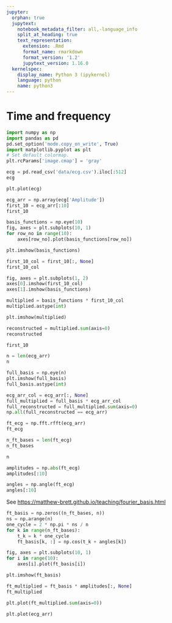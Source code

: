 ```yaml
---
jupyter:
  orphan: true
  jupytext:
    notebook_metadata_filter: all,-language_info
    split_at_heading: true
    text_representation:
      extension: .Rmd
      format_name: rmarkdown
      format_version: '1.2'
      jupytext_version: 1.16.0
  kernelspec:
    display_name: Python 3 (ipykernel)
    language: python
    name: python3
---
```


# Time and frequency

```python
import numpy as np
import pandas as pd
pd.set_option('mode.copy_on_write', True)
import matplotlib.pyplot as plt
# Set default colormap.
plt.rcParams['image.cmap'] = 'gray'
```

```python
ecg = pd.read_csv('data/ecg.csv').iloc[:512]
ecg
```

```python
plt.plot(ecg)
```

```python
ecg_arr = np.array(ecg['Amplitude'])
first_10 = ecg_arr[:10]
first_10
```

```python
basis_functions = np.eye(10)
fig, axes = plt.subplots(10, 1)
for row_no in range(10):
    axes[row_no].plot(basis_functions[row_no])
```

```python
plt.imshow(basis_functions)
```

```python
first_10_col = first_10[:, None]
first_10_col
```

```python
fig, axes = plt.subplots(1, 2)
axes[0].imshow(first_10_col)
axes[1].imshow(basis_functions)
```

```python
multiplied = basis_functions * first_10_col
multiplied.astype(int)
```

```python
plt.imshow(multiplied)
```

```python
reconstructed = multiplied.sum(axis=0)
reconstructed
```

```python
first_10
```

```python
n = len(ecg_arr)
n
```

```python
full_basis = np.eye(n)
plt.imshow(full_basis)
full_basis.astype(int)
```

```python
ecg_arr_col = ecg_arr[:, None]
full_multiplied = full_basis * ecg_arr_col
full_reconstructed = full_multiplied.sum(axis=0)
np.all(full_reconstructed == ecg_arr)
```

```python
ft_ecg = np.fft.rfft(ecg_arr)
ft_ecg
```

```python
n_ft_bases = len(ft_ecg)
n_ft_bases
```

```python
n
```

```python
amplitudes = np.abs(ft_ecg)
amplitudes[:10]
```

```python
angles = np.angle(ft_ecg)
angles[:10]
```

See <https://matthew-brett.github.io/teaching/fourier_basis.html>

```python
ft_basis = np.zeros((n_ft_bases, n))
ns = np.arange(n)
one_cycle = 2 * np.pi * ns / n
for k in range(n_ft_bases):
    t_k = k * one_cycle
    ft_basis[k, :] = np.cos(t_k + angles[k])
```

```python
fig, axes = plt.subplots(10, 1)
for i in range(10):
    axes[i].plot(ft_basis[i])
```

```python
plt.imshow(ft_basis)
```

```python
ft_multiplied = ft_basis * amplitudes[:, None]
ft_multiplied
```

```python
plt.plot(ft_multiplied.sum(axis=0))
```

```python
plt.plot(ecg_arr)
```

